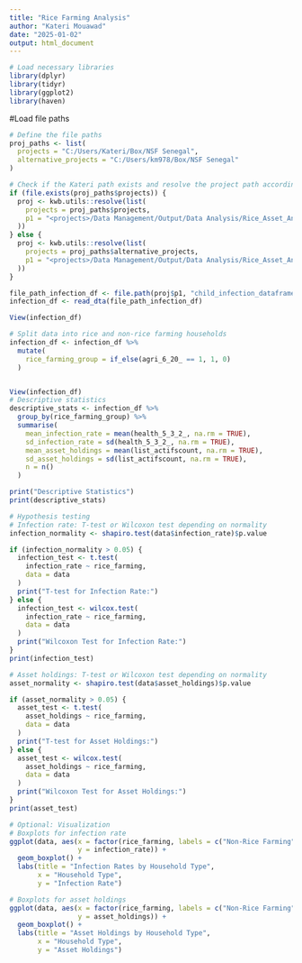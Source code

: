 ```yaml
---
title: "Rice Farming Analysis"
author: "Kateri Mouawad"
date: "2025-01-02"
output: html_document
---
```



```r
# Load necessary libraries
library(dplyr)
library(tidyr)
library(ggplot2)
library(haven)

```



#Load file paths

```r
# Define the file paths
proj_paths <- list(
  projects = "C:/Users/Kateri/Box/NSF Senegal",
  alternative_projects = "C:/Users/km978/Box/NSF Senegal"
)

# Check if the Kateri path exists and resolve the project path accordingly
if (file.exists(proj_paths$projects)) {
  proj <- kwb.utils::resolve(list(
    projects = proj_paths$projects,
    p1 = "<projects>/Data Management/Output/Data Analysis/Rice_Asset_Analysis"
  ))
} else {
  proj <- kwb.utils::resolve(list(
    projects = proj_paths$alternative_projects,
    p1 = "<projects>/Data Management/Output/Data Analysis/Rice_Asset_Analysis"
  ))
}

file_path_infection_df <- file.path(proj$p1, "child_infection_dataframe_features_rice.dta")
infection_df <- read_dta(file_path_infection_df)

View(infection_df)
```




```r




# Split data into rice and non-rice farming households
infection_df <- infection_df %>%
  mutate(
    rice_farming_group = if_else(agri_6_20_ == 1, 1, 0)
  )


View(infection_df)
# Descriptive statistics
descriptive_stats <- infection_df %>%
  group_by(rice_farming_group) %>%
  summarise(
    mean_infection_rate = mean(health_5_3_2_, na.rm = TRUE),
    sd_infection_rate = sd(health_5_3_2_, na.rm = TRUE),
    mean_asset_holdings = mean(list_actifscount, na.rm = TRUE),
    sd_asset_holdings = sd(list_actifscount, na.rm = TRUE),
    n = n()
  )

print("Descriptive Statistics")
print(descriptive_stats)


```


```r
# Hypothesis testing
# Infection rate: T-test or Wilcoxon test depending on normality
infection_normality <- shapiro.test(data$infection_rate)$p.value

if (infection_normality > 0.05) {
  infection_test <- t.test(
    infection_rate ~ rice_farming,
    data = data
  )
  print("T-test for Infection Rate:")
} else {
  infection_test <- wilcox.test(
    infection_rate ~ rice_farming,
    data = data
  )
  print("Wilcoxon Test for Infection Rate:")
}
print(infection_test)

# Asset holdings: T-test or Wilcoxon test depending on normality
asset_normality <- shapiro.test(data$asset_holdings)$p.value

if (asset_normality > 0.05) {
  asset_test <- t.test(
    asset_holdings ~ rice_farming,
    data = data
  )
  print("T-test for Asset Holdings:")
} else {
  asset_test <- wilcox.test(
    asset_holdings ~ rice_farming,
    data = data
  )
  print("Wilcoxon Test for Asset Holdings:")
}
print(asset_test)

# Optional: Visualization
# Boxplots for infection rate
ggplot(data, aes(x = factor(rice_farming, labels = c("Non-Rice Farming", "Rice Farming")), 
                 y = infection_rate)) +
  geom_boxplot() +
  labs(title = "Infection Rates by Household Type", 
       x = "Household Type", 
       y = "Infection Rate")

# Boxplots for asset holdings
ggplot(data, aes(x = factor(rice_farming, labels = c("Non-Rice Farming", "Rice Farming")), 
                 y = asset_holdings)) +
  geom_boxplot() +
  labs(title = "Asset Holdings by Household Type", 
       x = "Household Type", 
       y = "Asset Holdings")

```

